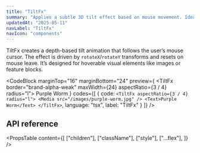```yaml
---
title: "TiltFx"
summary: "Applies a subtle 3D tilt effect based on mouse movement. Ideal for interactive cards or media blocks."
updatedAt: "2025-05-11"
navLabel: "TiltFx"
navIcon: "components"
---
```


TiltFx creates a depth-based tilt animation that follows the user’s mouse cursor. The effect is driven by `rotateX`/`rotateY` transforms and resets on mouse leave. It’s designed for hoverable visual elements like images or feature blocks.

<CodeBlock
  marginTop="16"
  marginBottom="24"
  preview={
    <TiltFx border="brand-alpha-weak" maxWidth={24} aspectRatio={3 / 4} radius="l">
      <Media sizes="640px" src="/images/docs/once-ui/purple-worm.jpg" />
      <Flex
        fillWidth
        position="absolute"
        bottom="0"
        height={10}
        horizontal="center"
        vertical="end"
        paddingBottom="32"
        textVariant="display-default-xs"
      >
        Purple Worm
      </Flex>
    </TiltFx>
  }
  codes={[
    {
      code:
`<TiltFx aspectRatio={3 / 4} radius="l">
    <Media src="/images/purple-worm.jpg" />
    <Text>Purple Worm</Text>
</TiltFx>`,
      language: "tsx",
      label: "TiltFx"
    }
  ]}
/>

## API reference

<PropsTable
  content={[
    ["children"],
    ["className"],
    ["style"],
    ["...flex"],
  ]}
/>
